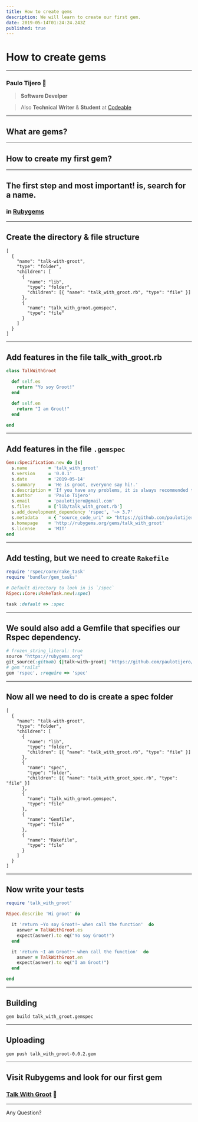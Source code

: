 ```yaml
---
title: How to create gems
description: We will learn to create our first gem.
date: 2019-05-14T01:24:24.243Z
published: true
---
```


# How to create gems

---

### Paulo Tijero 👋

> **Software Develper**

> Also **Technical Writer** & **Student** at [Codeable](https://codeable.pe)

---

## What are gems?

---

## How to create my first gem?

---

## The first step and most important! is, search for a name.

### in [Rubygems](https://rubygems.org)

---

## Create the directory & file structure

```file-tree
[
  {
    "name": "talk-with-groot",
    "type": "folder",
    "children": [
      {
        "name": "lib",
        "type": "folder",
        "children": [{ "name": "talk_with_groot.rb", "type": "file" }]
      },
      {
        "name": "talk_with_groot.gemspec",
        "type": "file"
      }
    ]
  }
]
```

---

## Add features in the file talk_with_groot.rb

```ruby
class TalkWithGroot

  def self.es
    return "Yo soy Groot!"
  end

  def self.en
    return "I am Groot!"
  end

end
```

---

## Add features in the file `.gemspec`

```ruby
Gem::Specification.new do |s|
  s.name        = 'talk_with_groot'
  s.version     = '0.0.1'
  s.date        = '2019-05-14'
  s.summary     = 'He is groot, everyone say hi!.'
  s.description = 'If you have any problems, it is always recommended that you talk to someone, but I recommend talking to the Groot.'
  s.author      = 'Paulo Tijero'
  s.email       = 'paulotijero@gmail.com'
  s.files       = ['lib/talk_with_groot.rb']
  s.add_development_dependency 'rspec', '~> 3.7'
  s.metadata    = { "source_code_uri" => "https://github.com/paulotijero/talk-with-groot" }
  s.homepage    = 'http://rubygems.org/gems/talk_with_groot'
  s.license     = 'MIT'
end
```

---

## Add testing, but we need to create `Rakefile`

```ruby
require 'rspec/core/rake_task'
require 'bundler/gem_tasks'

# Default directory to look in is `/spec`
RSpec::Core::RakeTask.new(:spec)

task :default => :spec
```

---

## We sould also add a Gemfile that specifies our Rspec dependency.

```ruby
# frozen_string_literal: true
source "https://rubygems.org"
git_source(:github) {|talk-with-groot| "https://github.com/paulotijero/talk-with-groot" }
# gem "rails"
gem 'rspec', :require => 'spec'
```

---

## Now all we need to do is create a spec folder

```file-tree
[
  {
    "name": "talk-with-groot",
    "type": "folder",
    "children": [
      {
        "name": "lib",
        "type": "folder",
        "children": [{ "name": "talk_with_groot.rb", "type": "file" }]
      },
      {
        "name": "spec",
        "type": "folder",
        "children": [{ "name": "talk_with_groot_spec.rb", "type": "file" }]
      },
      {
        "name": "talk_with_groot.gemspec",
        "type": "file"
      },
      {
        "name": "Gemfile",
        "type": "file"
      },
      {
        "name": "Rakefile",
        "type": "file"
      }
    ]
  }
]
```

---

## Now write your tests

```ruby
require 'talk_with_groot'

RSpec.describe 'Hi groot' do

  it 'return ~Yo soy Groot!~ when call the function'  do
    asnwer = TalkWithGroot.es
    expect(asnwer).to eq("Yo soy Groot!")
  end

  it 'return ~I am Groot!~ when call the function'  do
    asnwer = TalkWithGroot.en
    expect(asnwer).to eq("I am Groot!")
  end

end
```

---

## Building

```console
gem build talk_with_groot.gemspec
```

---

## Uploading

```console
gem push talk_with_groot-0.0.2.gem
```

---

## Visit Rubygems and look for our first gem

### [Talk With Groot](http://rubygems.org/gems/talk_with_groot) 🌱

---

Any Question?

